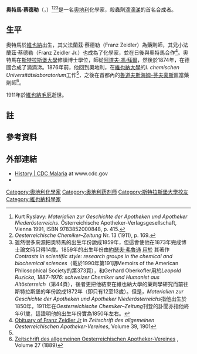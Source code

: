 '''奧特馬·蔡德勒'''（{{lang-de|Othmar Zeidler}}，{{bd|1850年|8月29日|1911年|6月17日}}）<ref>Kurt Ryslavy: ''Materialien zur Geschichte der Apotheken und Apotheker Niederösterreichs''. Österreichische Apotheker-Verlagsgesellschaft, Vienna 1991, ISBN 9783852000848, p. 415.</ref><ref>''Oesterreichische Chemiker–Zeitung'' Nr. 13 (1911), p. 169.</ref><ref group="註">雖然很多來源把奧特馬的出生年份說成1859年，但這會使他在1873年完成博士論文時只得14歲。1859年的出生年份由[[約瑟夫·弗魯通|約瑟夫·弗魯通]] [http://books.google.com/books?id=tRlC9NyNNN8C&pg=PA373 用於] {{Wayback|url=http://books.google.com/books?id=tRlC9NyNNN8C&pg=PA373 |date=20140627193352 }}其著作''Contrasts in scientific style: research groups in the chemical and biochemical sciences''（載於1990年第191期Memoirs of the American Philosophical Society的第373頁），和Gerhard Oberkofler用於''Leopold Ruzicka, 1887-1976: schweizer Chemiker und Humanist aus Altösterreich''（第44頁），後者更把他結束在維也納大學的藥劑學研究而前往斯特拉斯堡的年份說成1872年（即只有12至13歲）。但是，''Materialien zur Geschichte der Apotheken und Apotheker Niederösterreichs''指他出生於1850年，1911年在''Oesterreichische Chemiker–Zeitung''刊登的訃聞亦指他終年61歲，這證明他的出生年份實為1850年左右。</ref>是一名[[奧地利|奧地利]]化學家，殺蟲劑[[滴滴涕|滴滴涕]]的首名合成者。

==生平==
奧特馬於[[維也納|維也納]]出生，其父法蘭茲·蔡德勒（Franz Zeidler）為藥劑師，其兄小法蘭茲·蔡德勒（Franz Zeidler Jr.）也成為了化學家，並在日後與奧特馬合作<ref name=obit>[http://books.google.com/books?id=9CkDAAAAYAAJ&pg=PA683&lpg=PA683&dq=%22othmar+zeidler%22+%22franz+zeidler%22&source=bl&ots=v3NYnka4C7&sig=oklH9n_d4ntGWHfyy1EWrmPV97s&hl=en&ei=RkGXS7K0L4WMswOy7oTCAQ&sa=X&oi=book_result&ct=result&resnum=3&ved=0CBUQ6AEwAg#v=onepage&q=%22othmar%20zeidler%22%20%22franz%20zeidler%22&f=false Obituary of Franz Zeidler Jr] {{Wayback|url=http://books.google.com/books?id=9CkDAAAAYAAJ&pg=PA683&lpg=PA683&dq=%22othmar+zeidler%22+%22franz+zeidler%22&source=bl&ots=v3NYnka4C7&sig=oklH9n_d4ntGWHfyy1EWrmPV97s&hl=en&ei=RkGXS7K0L4WMswOy7oTCAQ&sa=X&oi=book_result&ct=result&resnum=3&ved=0CBUQ6AEwAg#v=onepage&q=%22othmar%20zeidler%22%20%22franz%20zeidler%22&f=false |date=20141109205901 }} in ''Zeitschrift des allgemeinen Oesterreichischen Apotheker-Vereines'', Volume 39, 1901</ref>。奧特馬在[[斯特拉斯堡大學|斯特拉斯堡大學]]修讀博士學位，師從[[阿道夫·馮·拜爾|阿道夫·馮·拜爾]]，然後於1874年，在德國合成了滴滴涕。1876年前，他回到奧地利，在[[維也納大學|維也納大學]]的''I. chemischen Universitätslaboratorium''工作<ref name=obit/>，之後在首都內的[[魯道夫斯海姆-芬夫豪斯|魯道夫斯海姆-芬夫豪斯]]區當藥劑師<ref>[http://books.google.com/books?id=kCgDAAAAYAAJ&pg=RA1-PA55 Zeitschrift des allgemeinen Oesterreichischen Apotheker-Vereines] {{Wayback|url=http://books.google.com/books?id=kCgDAAAAYAAJ&pg=RA1-PA55 |date=20140627193325 }}, Volume 27 (1889)</ref>。

1911年於[[毛厄_(維也納)|維也納毛厄]]逝世。

== 註==
{{reflist|group="註"}}

==參考資料==
<references/>

== 外部連結==
*[http://www.cdc.gov/malaria/history/index.htm History | CDC Malaria<!-- bot-generated title -->] {{Wayback|url=http://www.cdc.gov/malaria/history/index.htm |date=20100828183012 }} at www.cdc.gov
*{{cite journal
| title = Verbindungen von Chloral mit Brom- und Chlorbenzol
| author = Othmar Zeidler
| journal =  Berichte der deutschen chemischen Gesellschaft
| year = 1874
| volume = 7
| issue = 2  
| pages = 1180–1181
| doi = 10.1002/cber.18740070278
}}

{{Authority control}}
{{DEFAULTSORT:Zeidler, Othmar}}
[[Category:奧地利化學家|Category:奧地利化學家]]
[[Category:奥地利药剂师|Category:奥地利药剂师]]
[[Category:斯特拉斯堡大學校友|Category:斯特拉斯堡大學校友]]
[[Category:維也納科學家|Category:維也納科學家]]